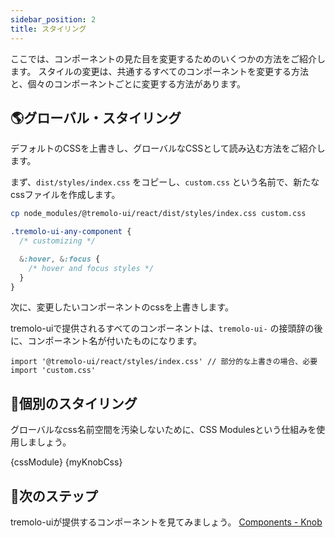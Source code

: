 ```yaml
---
sidebar_position: 2
title: スタイリング
---
```





ここでは、コンポーネントの見た目を変更するためのいくつかの方法をご紹介します。
スタイルの変更は、共通するすべてのコンポーネントを変更する方法と、個々のコンポーネントごとに変更する方法があります。


## 🌎グローバル・スタイリング

デフォルトのCSSを上書きし、グローバルなCSSとして読み込む方法をご紹介します。

まず、`dist/styles/index.css` をコピーし、`custom.css` という名前で、新たなcssファイルを作成します。

```bash
cp node_modules/@tremolo-ui/react/dist/styles/index.css custom.css
```

```css title="custom.css"
.tremolo-ui-any-component {
  /* customizing */

  &:hover, &:focus {
    /* hover and focus styles */
  }
}
```

次に、変更したいコンポーネントのcssを上書きします。

tremolo-uiで提供されるすべてのコンポーネントは、`tremolo-ui-` の接頭辞の後に、コンポーネント名が付いたものになります。

```tsx title="index.tsx"
import '@tremolo-ui/react/styles/index.css' // 部分的な上書きの場合、必要
import 'custom.css'
```


## 🧩個別のスタイリング

グローバルなcss名前空間を汚染しないために、CSS Modulesという仕組みを使用しましょう。

<Tabs>
  <TabItem value="index.tsx" default>
    <CodeBlock
      jsx
      live
      expand
      showCode
      sourcePath="examples/tutorials/react/styling/global.tsx"
    >{cssModule}</CodeBlock>
  </TabItem>
  <TabItem value="my-knob.module.css" default>
    <CodeBlock language='css'
    >{myKnobCss}</CodeBlock>
  </TabItem>
</Tabs>


## 🧭次のステップ

tremolo-uiが提供するコンポーネントを見てみましょう。
[Components - Knob](/docs/components/knob/)
